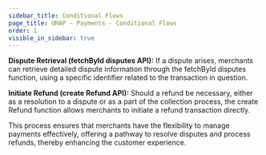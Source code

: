 ```yaml
---
sidebar_title: Conditional Flows
page_title: UMAP - Payments - Conditional Flows
order: 1
visible_in_sidebar: true
---
```


**Dispute Retrieval (fetchById disputes API):**  If a dispute arises, merchants can retrieve detailed dispute information through the fetchById disputes function, using a specific identifier related to the transaction in question.

**Initiate Refund (create Refund API):** Should a refund be necessary, either as a resolution to a dispute or as a part of the collection process, the create Refund function allows merchants to initiate a refund transaction directly.

This process ensures that merchants have the flexibility to manage payments effectively, offering a pathway to resolve disputes and process refunds, thereby enhancing the customer experience.
